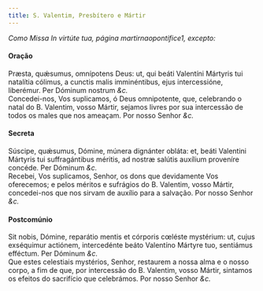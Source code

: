 ```yaml
---
title: S. Valentim, Presbítero e Mártir
---
```


<em>Como Missa In virtúte tua, página martirnaopontifice1, excepto:</em>

<h4 class="text-center">Oração</h4>
<div class="grid grid-cols-2 gap-5">
  <div class="col-6 dropcaps text-justify">
    Præsta, quǽsumus, omnípotens Deus: ut, qui beáti Valentíni Mártyris tui
    natalítia cólimus, a cunctis malis imminéntibus, ejus intercessióne,
    liberémur. Per Dóminum nostrum <em>&c.</em>
  </div>
  <div class="col-6 dropcaps text-justify">
    Concedei-nos, Vos suplicamos, ó Deus omnipotente, que, celebrando o natal do
    B. Valentim, vosso Mártir, sejamos livres por sua intercessão de todos os
    males que nos ameaçam. Por nosso Senhor <em>&c.</em>
  </div>
</div>

<h4 class="text-center">Secreta</h4>
<div class="grid grid-cols-2 gap-5">
  <div class="col-6 dropcaps text-justify">
    Súscipe, quǽsumus, Dómine, múnera dignánter obláta: et, beáti Valentini
    Mártyris tui suffragántibus méritis, ad nostræ salútis auxílium proveníre
    concéde. Per Dóminum <em>&c.</em>
  </div>
  <div class="col-6 dropcaps text-justify">
    Recebei, Vos suplicamos, Senhor, os dons que devidamente Vos oferecemos; e
    pelos méritos e sufrágios do B. Valentim, vosso Mártir, concedei-nos que nos
    sirvam de auxílio para a salvação. Por nosso Senhor <em>&c.</em>
  </div>
</div>

<h4 class="text-center">Postcomúnio</h4>
<div class="grid grid-cols-2 gap-5">
  <div class="col-6 dropcaps text-justify">
    Sit nobis, Dómine, reparátio mentis et córporis cœléste mystérium: ut, cujus
    exséquimur actiónem, intercedénte beáto Valentíno Mártyre tuo, sentiámus
    efféctum. Per Dóminum <em>&c.</em>
  </div>
  <div class="col-6 dropcaps text-justify">
    Que estes celestiais mystérios, Senhor, restaurem a nossa alma e o nosso
    corpo, a fim de que, por intercessão do B. Valentim, vosso Mártir, sintamos
    os efeitos do sacrifício que celebrámos. Por nosso Senhor <em>&c.</em>
  </div>
</div>
